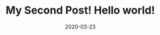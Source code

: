 ---
title: My Second Post! Hello world!
slug: my-second-Post
date: 2020-03-23
featureImage: custom_login.jpg
excerpt: some second short details here to be written latter, for now its dummy :)
---